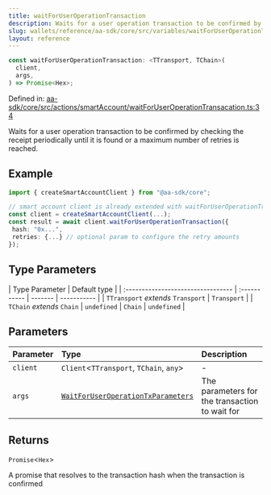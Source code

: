 ```yaml
---
title: waitForUserOperationTransaction
description: Waits for a user operation transaction to be confirmed by checking the receipt periodically until it is found or a maximum number of retries is reached.
slug: wallets/reference/aa-sdk/core/src/variables/waitForUserOperationTransaction
layout: reference
---
```


```ts
const waitForUserOperationTransaction: <TTransport, TChain>(
  client,
  args,
) => Promise<Hex>;
```

Defined in: [aa-sdk/core/src/actions/smartAccount/waitForUserOperationTransacation.ts:34](https://github.com/alchemyplatform/aa-sdk/blob/49e74eee8606f480b200b4612d00d950da8a8742/aa-sdk/core/src/actions/smartAccount/waitForUserOperationTransacation.ts#L34)

Waits for a user operation transaction to be confirmed by checking the receipt periodically until it is found or a maximum number of retries is reached.

## Example

```ts
import { createSmartAccountClient } from "@aa-sdk/core";

// smart account client is already extended with waitForUserOperationTransaction
const client = createSmartAccountClient(...);
const result = await client.waitForUserOperationTransaction({
 hash: "0x...",
 retries: {...} // optional param to configure the retry amounts
});
```

## Type Parameters

| Type Parameter                     | Default type |
| :--------------------------------- | :----------- | ------- | ----------- |
| `TTransport` _extends_ `Transport` | `Transport`  |
| `TChain` _extends_ `Chain`         | `undefined`  | `Chain` | `undefined` |

## Parameters

| Parameter | Type                                                                                       | Description                                    |
| :-------- | :----------------------------------------------------------------------------------------- | :--------------------------------------------- |
| `client`  | `Client`\<`TTransport`, `TChain`, `any`>                                                   | -                                              |
| `args`    | [`WaitForUserOperationTxParameters`](../type-aliases/WaitForUserOperationTxParameters.mdx) | The parameters for the transaction to wait for |

## Returns

`Promise`\<`Hex`>

A promise that resolves to the transaction hash when the transaction is confirmed
